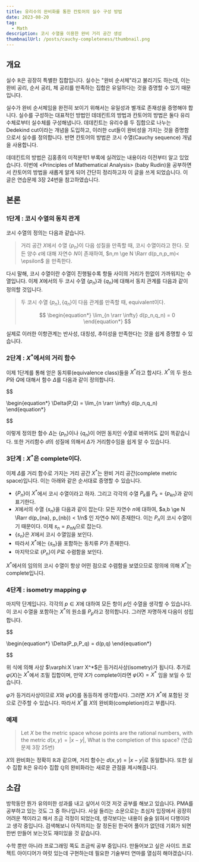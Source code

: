 ```yaml
---
title: 유리수의 완비화를 통한 칸토어의 실수 구성 방법
date: 2023-08-20
tag:
  - Math
description: 코시 수열을 이용한 완비 거리 공간 생성
thumbnailUrl: /posts/cauchy-completeness/thumbnail.png
---
```


## 개요

실수 $\mathbb{R}$은 굉장히 특별한 집합입니다. 실수는 "완비 순서체"라고 불리기도 하는데, 이는 완비 공리, 순서 공리, 체 공리를 만족하는 집합은 유일하다는 것을 증명할 수 있기 때문입니다.

실수가 완비 순서체임을 완전히 보이기 위해서는 유일성과 별개로 존재성을 증명해야 합니다. 실수를 구성하는 대표적인 방법인 데데킨트의 방법과 칸토어의 방법은 둘다 유리수체로부터 실수체를 구성해냅니다. 데데킨트는 유리수를 두 집합으로 나누는 Dedekind cut이라는 개념을 도입하고, 이러한 cut들이 완비성을 가지는 것을 증명함으로서 실수를 정의합니다. 반면 칸토어의 방법은 코시 수열(Cauchy sequence) 개념을 사용합니다.

데데킨트의 방법은 김홍종의 미적분학1 부록에 실려있는 내용이라 이전부터 알고 있었습니다. 이번에 \<Principles of Mathematical Analysis\> (baby Rudin)을 공부하면서 칸토어의 방법을 새롭게 알게 되어 간단히 정리하고자 이 글을 쓰게 되었습니다. 이 글은 연습문제 3장 24번을 참고하였습니다.

## 본론

### 1단계 : 코시 수열의 동치 관계

코시 수열의 정의는 다음과 같습니다.

> 거리 공간 $X$에서 수열 $\{p_n\}$이 다음 성질을 만족할 때, 코시 수열이라고 한다.
> 모든 양수 $\epsilon$에 대해 자연수 $N$이 존재하여, $n,m \ge N \Rarr d(p_n,p_m)< \epsilon$ 을 만족한다.

다시 말해, 코시 수열이란 수열이 진행될수록 항들 사이의 거리가 한없이 가까워지는 수열입니다. 이제 $X$에서의 두 코시 수열 $\{p_n\}$과 $\{q_n\}$에 대해서 동치 관계를 다음과 같이 정의할 것입니다.

> 두 코시 수열 $\{p_n\}, \{q_n\}$이 다음 관계를 만족할 때, equivalent이다.
>
> $$
>   \begin{equation*}
>   \lim_{n \rarr \infty} d(p_n,q_n) = 0
>   \end{equation*}
> $$

실제로 이러한 이항관계는 반사성, 대칭성, 추이성을 만족한다는 것을 쉽게 증명할 수 있습니다.

### 2단계 : $X^*$에서의 거리 함수

이제 1단계를 통해 얻은 동치류(equivalence class)들을 $X^*$라고 합시다. $X^*$의 두 원소 $P$와 $Q$에 대해서 함수 $\Delta$를 다음과 같이 정의합니다.

$$

\begin{equation*}
\Delta(P,Q) = \lim_{n \rarr \infty} d(p_n,q_n)
\end{equation*}


$$

이렇게 정의한 함수 $\Delta$는 $\{p_n\}$이나 $\{q_n\}$이 어떤 동치인 수열로 바뀌어도 값이 똑같습니다. 또한 거리함수 $d$의 성질에 의해서 $\Delta$가 거리함수임을 쉽게 알 수 있습니다.

### 3단계 : $X^*$은 complete이다.

이제 $\Delta$를 거리 함수로 가지는 거리 공간 $X^*$는 완비 거리 공간(complete metric space)입니다. 이는 아래와 같은 순서대로 증명할 수 있습니다.

- $\{P_n\}$이 $X^*$에서 코시 수열이라고 하자. 그리고 각각의 수열 $P_k$를 $P_k=\{p_{kn}\}$과 같이 표기한다.
- $X$에서의 수열 $\{s_n\}$을 다음과 같이 잡는다: 모든 자연수 $n$에 대하여, $a,b \ge N \Rarr d(p_{na}, p_{nb}) < 1/n$ 인 자연수 N이 존재한다. 이는 $P_n$이 코시 수열이기 때문이다. 이제 $s_n=p_{nN}$으로 잡는다.
- $\{s_n\}$은 $X$에서 코시 수열임을 보인다.
- 따라서 $X^*$에는 $\{s_n\}$을 포함하는 동치류 $P$가 존재한다.
- 마지막으로 $\{P_n\}$이 $P$로 수렴함을 보인다.

$X^*$에서의 임의의 코시 수열이 항상 어떤 점으로 수렴함을 보였으므로 정의에 의해 $X^*$는 complete입니다.

### 4단계 : isometry mapping $\varphi$

마지막 단계입니다. 각각의 $p \in X$에 대하여 모든 항이 $p$인 수열을 생각할 수 있습니다. 이 코시 수열을 포함하는 $X^*$의 원소를 $P_p$라고 정의합니다. 그러면 자명하게 다음이 성립합니다.

$$

\begin{equation*}
\Delta(P_p,P_q) = d(p,q)
\end{equation*}


$$

위 식에 의해 사상 $\varphi:X \rarr X^*$은 등거리사상(isometry)가 됩니다.
추가로 $\varphi(X)$는 $X^*$에서 조밀 집합이며, 만약 $X$가 complete이라면 $\varphi(X)=X^*$ 임을 보일 수 있습니다.

$\varphi$가 등거리사상이므로 $X$와 $\varphi(X)$를 동등하게 생각합시다. 그러면 $X$가 $X^*$에 포함된 것으로 간주할 수 있습니다. 따라서 $X^*$를 $X$의 완비화(completion)라고 부릅니다.

### 예제

> Let $X$ be the metric space whose points are the rational numbers, with the metric $d(x,y)=|x - y|$, What is the completion of this space? (연습문제 3장 25번)

$X$의 완비화는 정확히 $\mathbb{R}$과 같으며, 거리 함수는 $d(x,y)=|x - y|$로 동일합니다.
또한 실수 집합 $\mathbb{R}$은 유리수 집합 $\mathbb{Q}$의 완비화라는 새로운 관점을 제시해줍니다.

## 소감

방학동안 뭔가 유의미한 성과를 내고 싶어서 이것 저것 공부를 해보고 있습니다. PMA를 공부하고 있는 것도 그 중 하나입니다.
사실 들리는 소문으로는 초심자 입장에서 굉장히 어려운 책이라고 해서 조금 걱정이 되었는데, 생각보다는 내용이 술술 읽혀서 다행이라고 생각 중입니다. 검색해보니 아직까지는 잘 정돈된 한국어 풀이가 없던데 기회가 되면 한번 만들어 보는것도 재미있을 것 같습니다.

수학 뿐만 아니라 프로그래밍 쪽도 조금씩 공부 중입니다. 만들어보고 싶은 사이드 프로젝트 아이디어가 여럿 있는데 구현하는데 필요한 기술부터 연마를 열심히 해야겠습니다.
